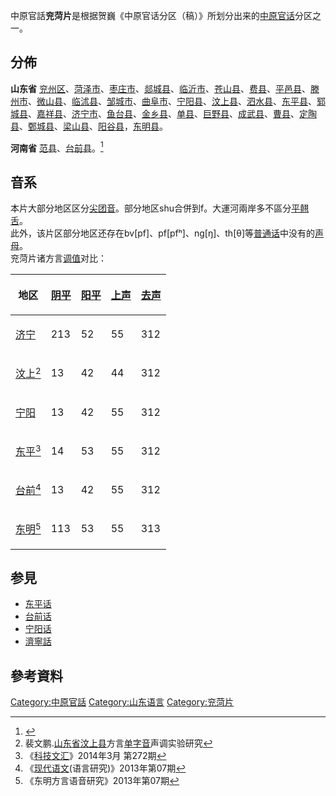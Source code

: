 {{multiple issues|
{{expand|time=2017-04-03T11:54:03+00:00}}
{{expert|time=2017-04-03T11:54:03+00:00}}
}}

{{Infobox Language
|name= 兖菏片
|states= [[中国|中国]]
|region= [[山东省|山东省]]西南部，[[河南省|河南省]]台前县、范县
|familycolor= 漢藏語系
|fam1= [[漢藏語系|漢藏語系]]
|fam2= [[漢語|漢語]]
|fam3= [[官話|官話]]
|fam4= [[中原官話|中原官話]]
}}
中原官話'''兖菏片'''是根据贺巍《中原官话分区（稿）》所划分出来的[[中原官话|中原官话]]分区之一。

==分佈==
'''山东省'''
[[兖州区|兖州区]]、[[菏泽市|菏泽市]]、[[枣庄市|枣庄市]]、[[郯城县|郯城县]]、[[临沂市|临沂市]]、[[苍山县|苍山县]]、[[费县|费县]]、[[平邑县|平邑县]]、[[滕州市|滕州市]]、[[微山县|微山县]]、[[临沭县|临沭县]]、[[邹城市|邹城市]]、[[曲阜市|曲阜市]]、[[宁阳县|宁阳县]]、[[汶上县|汶上县]]、[[泗水县|泗水县]]、[[东平县|东平县]]、[[郓城县|郓城县]]、[[嘉祥县|嘉祥县]]、[[济宁市|济宁市]]、[[鱼台县|鱼台县]]、[[金乡县|金乡县]]、[[单县|单县]]、[[巨野县|巨野县]]、[[成武县|成武县]]、[[曹县|曹县]]、[[定陶县|定陶县]]、[[鄄城县|鄄城县]]、[[梁山县|梁山县]]、[[阳谷县|阳谷县]]，[[东明县|东明县]]。

'''河南省'''
[[范县|范县]]、[[台前县|台前县]]。<ref>{{Cite book|title=[[中原官話|中原官話]]分区稿|last=贺巍|first=[[中国社会科学院|中国社会科学院]]语言研究所|publisher=|year=1993|isbn=|location=北京|pages=}}</ref>

==音系==
本片大部分地区区分[[尖团音|尖团音]]。部分地区shu合併到f。大運河兩岸多不區分[[平翹舌|平翹舌]]。<br />

此外，该片区部分地区还存在bv[pf]、pf[pfʰ]、ng[ŋ]、th[θ]等[[普通话|普通话]]中没有的[[声母|声母]]。<br />

兖菏片诸方言[[调值|调值]]对比：
{| class="wikitable"
|-
! 地区 !! [[阴平|阴平]] !! [[阳平|阳平]] !! [[上声|上声]] !! [[去声|去声]]
|-
| [[济宁话|济宁]] || 213 || 52 || 55 || 312
|-
| [[汶上话|汶上]]<ref>裴文鹏.[[山东省|山东省]][[汶上县|汶上县]]方言[[单字音|单字音]]声调实验研究</ref> || 13 || 42 || 44 || 312
|-
| [[宁阳话|宁阳]] || 13 || 42 || 55 || 312
|-
| [[东平话|东平]]<ref>《[[科技文汇|科技文汇]]》2014年3月 第272期</ref> || 14 || 53 || 55 || 312
|-
| [[台前话|台前]]<ref>《[[现代语文|现代语文]](语言研究)》2013年第07期</ref> || 13 || 42 || 55 || 312
|-
| [[东明话|东明]]<ref>《东明方言语音研究》2013年第07期</ref> || 113|| 53 || 55 || 313
|}

==参見==
*[[东平话|东平话]]
*[[台前话|台前话]]
*[[宁阳话|宁阳话]]
*[[濟寧話|濟寧話]]
==參考資料==
{{reflist}}
[[Category:中原官話|Category:中原官話]]
[[Category:山东语言|Category:山东语言]]
[[Category:兖菏片|Category:兖菏片]]
{{官話}}
{{汉语}}